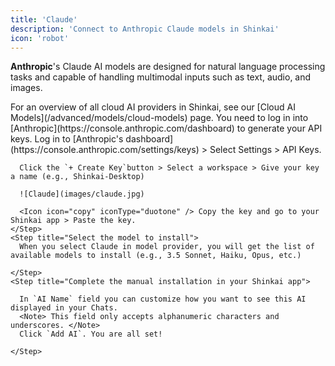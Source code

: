 ```yaml
---
title: 'Claude'
description: 'Connect to Anthropic Claude models in Shinkai'
icon: 'robot'
---
```


**Anthropic**'s Claude AI models are designed for natural language processing tasks and capable of handling multimodal inputs such as text, audio, and images.

<Tip>
For an overview of all cloud AI providers in Shinkai, see our [Cloud AI Models](/advanced/models/cloud-models) page.
</Tip>
  <Info> 
    You need to log in into [Anthropic](https://console.anthropic.com/dashboard) to generate your API keys.
     
  </Info>
  <Steps>
    <Step title="Generate your API key">
      Log in to [Anthropic's dashboard](https://console.anthropic.com/settings/keys) > Select Settings > API Keys.

      Click the `+ Create Key`button > Select a workspace > Give your key a name (e.g., Shinkai-Desktop)

      ![Claude](images/claude.jpg)

      <Icon icon="copy" iconType="duotone" /> Copy the key and go to your Shinkai app > Paste the key.
    </Step>
    <Step title="Select the model to install">
      When you select Claude in model provider, you will get the list of available models to install (e.g., 3.5 Sonnet, Haiku, Opus, etc.)
      
    </Step>
    <Step title="Complete the manual installation in your Shinkai app">
      
      In `AI Name` field you can customize how you want to see this AI displayed in your Chats. 
      <Note> This field only accepts alphanumeric characters and underscores. </Note>
      Click `Add AI`. You are all set! 

    </Step>
  </Steps>


